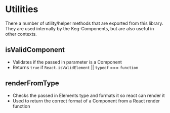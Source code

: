 <!--- Utilities.stories.mdx -->


<Meta title="Utilities" />

# Utilities
There a number of utility/helper methods that are exported from this library.
They are used internally by the Keg-Components, but are also useful in other contexts.

## isValidComponent
* Validates if the passed in parameter is a Component
* Returns `true` if `React.isValidElement` || `typeof` === `function`

## renderFromType
* Checks the passed in Elements type and formats it so react can render it
* Used to return the correct format of a Component from a React render function
